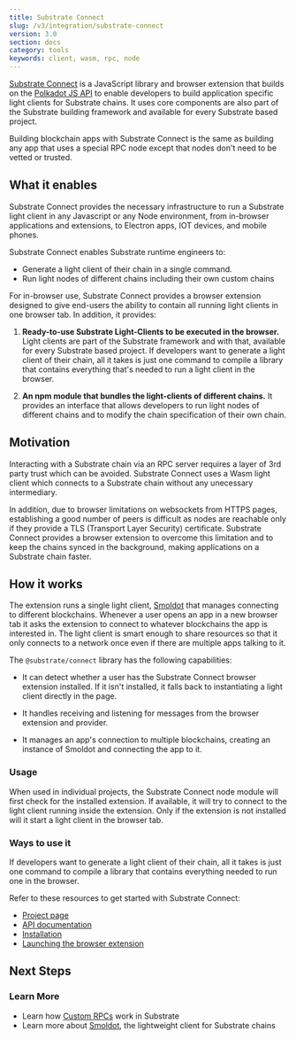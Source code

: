 ```yaml
---
title: Substrate Connect 
slug: /v3/integration/substrate-connect
version: 3.0 
section: docs
category: tools
keywords: client, wasm, rpc, node
---
```


[Substrate Connect](https://paritytech.github.io/substrate-connect/) is
a JavaScript library and browser extension that builds on the [Polkadot JS 
API](/v3/integration/polkadot-js#polkadot-js-api) to enable developers to build application 
specific light clients for Substrate chains. It uses core components are also part of the 
Substrate building framework and available for every Substrate based project.

Building blockchain apps with Substrate Connect is the same as building any app that uses a special 
RPC node except that nodes don't need to be vetted or trusted.

## What it enables

Substrate Connect provides the necessary infrastructure to run a Substrate light client in any
Javascript or any Node environment, from in-browser applications and extensions, to Electron apps,
IOT devices, and mobile phones.

Substrate Connect enables Substrate runtime engineers to:

-  Generate a light client of their chain in a single command.
-  Run light nodes of different chains including their own custom chains 

For in-browser use, Substrate Connect provides a browser extension designed to give end-users the 
ability to contain all running light clients in one browser tab. In addition, it provides:

1. **Ready-to-use Substrate Light-Clients to be executed in the browser.** Light clients are 
part of the Substrate framework and with that, available for every Substrate based project. If developers
want to generate a light client of their chain, all it takes is just one command to compile a
library that contains everything that's needed to run a light client in the browser.

2. **An npm module that bundles the light-clients of different chains.** It provides an interface
that allows developers to run light nodes of different chains and to modify the chain specification
of their own chain.

## Motivation

Interacting with a Substrate chain via an RPC server requires a layer of 3rd party trust which
can be avoided. Substrate Connect uses a Wasm light client which connects to a Substrate chain
without any unecessary intermediary.

In addition, due to browser limitations on websockets from HTTPS pages, establishing a good number of peers
is difficult as nodes are reachable only if they provide a TLS (Transport Layer Security) certificate. Substrate
Connect provides a browser extension to overcome this limitation and to keep the chains synced in
the background, making applications on a Substrate chain faster.

## How it works

The extension runs a single light client, [Smoldot](https://github.com/paritytech/smoldot) that
manages connecting to different blockchains. Whenever a user opens an app in a new browser tab it
asks the extension to connect to whatever blockchains the app is interested in. The light client is
smart enough to share resources so that it only connects to a network once even if there are
multiple apps talking to it.

The `@substrate/connect` library has the following capabilities:

- It can detect whether a user has the Substrate Connect browser extension installed. If it 
isn't installed, it falls back to instantiating a light client directly in the page.

- It handles receiving and listening for messages from the browser extension and provider.

- It manages an app's connection to multiple blockchains, creating an instance of Smoldot 
and connecting the app to it.

### Usage

When used in individual projects, the Substrate Connect node module will first check for the
installed extension. If available, it will try to connect to the light client running inside the
extension. Only if the extension is not installed will it start a light client in the browser tab.

### Ways to use it 

If developers want to generate a light client of their chain, all it takes is just one command to 
compile a library that contains everything needed to run one in the browser.

Refer to these resources to get started with Substrate Connect:

- [Project page](https://paritytech.github.io/substrate-connect/)
- [API documentation](https://paritytech.github.io/substrate-connect/api/)
- [Installation](https://github.com/paritytech/substrate-connect#getting-started)
- [Launching the browser extension](https://github.com/paritytech/substrate-connect/tree/master/projects/extension)

## Next Steps

### Learn More

- Learn how [Custom RPCs](/v3/runtime/custom-rpcs) work in Substrate 
- Learn more about [Smoldot](https://github.com/paritytech/smoldot), the lightweight client for Substrate chains
